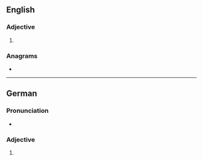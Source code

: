 ==English==

===Adjective===
{{head|en|comparative adjective}}

# {{en-comparative of|agile}}

===Anagrams===
* {{anagrams|en|a=aegilr|airleg|galeri|largie}}

----

==German==

===Pronunciation===
* {{audio|de|De-agiler.ogg|Audio}}

===Adjective===
{{head|de|adjective form}}

# {{comparative of|de|agil}}